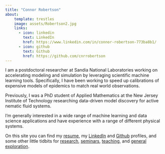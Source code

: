 ```yaml
---
title: "Connor Robertson"
about:
    template: trestles
    image: assets/Robertson2.jpg
    links:
      - icon: linkedin
        text: LinkedIn
        href: https://www.linkedin.com/in/connor-robertson-773ba8b1/
      - icon: github
        text: Github
        href: https://github.com/cnrrobertson
---
```


I am a postdoctoral researcher at Sandia National Laboratories working on accelerating modeling and simulation by leveraging scientific machine learning tools.
Specifically, I have been working to speed up calibrations of expensive models of epidemics to match real world observations.

Previously, I was a PhD student of Applied Mathematics at the New Jersey Institute of Technology researching data-driven model discovery for active nematic fluid systems.

I'm generally interested in a wide range of machine learning and data science applications and have experience with a range of different physical systems.

<!-- I am also fascinated by the topics of public infrastructure and agriculture, although they are quite unrelated to my current work. -->
<!-- Honestly, I'm interested in most topics once I get chatting, so please reach out! -->

On this site you can find my [resume](resume.qmd), my [LinkedIn](https://www.linkedin.com/in/connor-robertson-773ba8b1/) and [Github](https://github.com/cnrrobertson) profiles, and some other little tidbits for [research](research/research.html), [seminars](other/machinelearning_optimization_seminar/machinelearning_optimization_seminar.qmd), [teaching](other/teaching/teaching.html), and [general exploration](other/docs/docs.qmd).

<!-- ## Education -->
<!---->
<!-- **PhD in Applied Mathematics** | Sep 2018 - Now |  -->
<!-- New Jersey Institute of Technology | Newark, NJ -->
<!---->
<!-- **B.S. in Applied and Computational Mathematics** | Sep 2012 - Apr 2018 |  -->
<!-- Brigham Young University | Provo, UT -->
